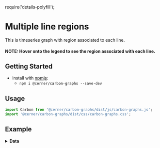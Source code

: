 require('details-polyfill');

# Multiple line regions

This is timeseries graph with region associated to each line.
#### NOTE: Hover onto the legend to see the region associated with each line.

## Getting Started

- Install with [npmjs](https://www.npmjs.com):
  - `npm i @cerner/carbon-graphs --save-dev`

## Usage
```js
import Carbon from '@cerner/carbon-graphs/dist/js/carbon-graphs.js';
import '@cerner/carbon-graphs/dist/css/carbon-graphs.css';
```
## Example
<LineGraph />

<details>
<summary style={{fontSize: 24 }}>
<b>Data</b>
</summary>

### Graph Config object
<GraphConfig />

#### Dataset 1
<DataObject1 />

#### Dataset 2
<DataObject2 />

#### Dataset 3
<DataObject3 />
</details>
